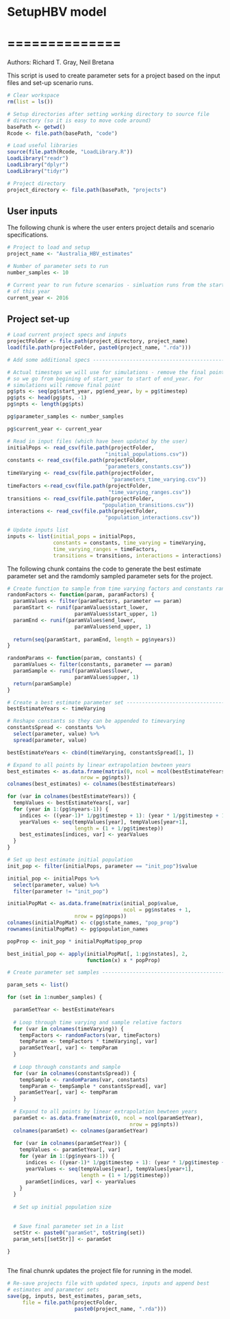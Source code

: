 # SetupHBV model 
# ==============

Authors: Richard T. Gray, Neil Bretana

This script is used to create parameter sets for a project based on the 
input files and set-up scenario runs. 

```r
# Clear workspace
rm(list = ls()) 

# Setup directories after setting working directory to source file 
# directory (so it is easy to move code around)
basePath <- getwd()
Rcode <- file.path(basePath, "code")

# Load useful libraries
source(file.path(Rcode, "LoadLibrary.R"))
LoadLibrary("readr")
LoadLibrary("dplyr")
LoadLibrary("tidyr")

# Project directory
project_directory <- file.path(basePath, "projects")

```

## User inputs

The following chunk is where the user enters project details and
scenario specifications. 

```r

# Project to load and setup
project_name <- "Australia_HBV_estimates"

# Number of parameter sets to run
number_samples <- 10

# Current year to run future scenarios - simluation runs from the start
# of this year
current_year <- 2016

```

## Project set-up



```r

# Load current project specs and inputs
projectFolder <- file.path(project_directory, project_name)
load(file.path(projectFolder, paste0(project_name, ".rda")))

# Add some additional specs -----------------------------------------------

# Actual timesteps we will use for simulations - remove the final point
# so we go from begining of start_year to start of end_year. For 
# simulations will remove final point
pg$pts <- seq(pg$start_year, pg$end_year, by = pg$timestep)
pg$pts <- head(pg$pts, -1)
pg$npts <- length(pg$pts)

pg$parameter_samples <- number_samples

pg$current_year <- current_year

# Read in input files (which have been updated by the user)
initialPops <- read_csv(file.path(projectFolder,
                                "initial_populations.csv"))
constants <- read_csv(file.path(projectFolder,
                                "parameters_constants.csv"))
timeVarying <- read_csv(file.path(projectFolder,
                                  "parameters_time_varying.csv"))
timeFactors <-read_csv(file.path(projectFolder,
                                 "time_varying_ranges.csv"))
transitions <- read_csv(file.path(projectFolder,
                               "population_transitions.csv"))
interactions <- read_csv(file.path(projectFolder,
                                "population_interactions.csv"))

# Update inputs list
inputs <- list(initial_pops = initialPops, 
               constants = constants, time_varying = timeVarying,
               time_varying_ranges = timeFactors,
               transitions = transitions, interactions = interactions)

```
  
The following chunk contains the code to generate the best estimate 
parameter set and the ramdomly sampled parameter sets for the project.
  
```r

# Create function to sample from time varying factors and constants range
randomFactors <- function(param, paramFactors) { 
  paramValues <- filter(paramFactors, parameter == param)
  paramStart <- runif(paramValues$start_lower, 
                      paramValues$start_upper, 1)
  paramEnd <- runif(paramValues$end_lower, 
                      paramValues$end_upper, 1)
  
  return(seq(paramStart, paramEnd, length = pg$nyears))
}

randomParams <- function(param, constants) { 
  paramValues <- filter(constants, parameter == param)
  paramSample <- runif(paramValues$lower, 
                      paramValues$upper, 1)
  return(paramSample)
} 

# Create a best estimate parameter set ------------------------------------
bestEstimateYears <- timeVarying

# Reshape constants so they can be appended to timevarying
constantsSpread <- constants %>%
  select(parameter, value) %>%
  spread(parameter, value) 

bestEstimateYears <- cbind(timeVarying, constantsSpread[1, ])

# Expand to all points by linear extrapolation bewteen years
best_estimates <- as.data.frame(matrix(0, ncol = ncol(bestEstimateYears), 
                        nrow = pg$npts))
colnames(best_estimates) <- colnames(bestEstimateYears)

for (var in colnames(bestEstimateYears)) {
  tempValues <- bestEstimateYears[, var]
  for (year in 1:(pg$nyears-1)) {
    indices <- ((year-1)* 1/pg$timestep + 1): (year * 1/pg$timestep + 1)
    yearValues <- seq(tempValues[year], tempValues[year+1], 
                      length = (1 + 1/pg$timestep))
    best_estimates[indices, var] <- yearValues
  }  
}

# Set up best estimate initial population
init_pop <- filter(initialPops, parameter == "init_pop")$value

initial_pop <- initialPops %>%
  select(parameter, value) %>%
  filter(parameter != "init_pop")

initialPopMat <- as.data.frame(matrix(initial_pop$value, 
                                      ncol = pg$nstates + 1,  
                      nrow = pg$npops))
colnames(initialPopMat) <- c(pg$state_names, "pop_prop")
rownames(initialPopMat) <- pg$population_names

popProp <- init_pop * initialPopMat$pop_prop

best_initial_pop <- apply(initialPopMat[, 1:pg$nstates], 2, 
                          function(x) x * popProp)

# Create parameter set samples --------------------------------------------

param_sets <- list()

for (set in 1:number_samples) {

  paramSetYear <- bestEstimateYears
  
  # Loop through time varying and sample relative factors
  for (var in colnames(timeVarying)) {
    tempFactors <- randomFactors(var, timeFactors)
    tempParam <- tempFactors * timeVarying[, var]
    paramSetYear[, var] <- tempParam
  }
  
  # Loop through constants and sample
  for (var in colnames(constantsSpread)) {
    tempSample <- randomParams(var, constants)
    tempParam <- tempSample * constantsSpread[, var]
    paramSetYear[, var] <- tempParam
  }
  
  # Expand to all points by linear extrapolation bewteen years
  paramSet <- as.data.frame(matrix(0, ncol = ncol(paramSetYear), 
                                        nrow = pg$npts))
  colnames(paramSet) <- colnames(paramSetYear)
  
  for (var in colnames(paramSetYear)) {
    tempValues <- paramSetYear[, var]
    for (year in 1:(pg$nyears-1)) {
      indices <- ((year-1)* 1/pg$timestep + 1): (year * 1/pg$timestep + 1)
      yearValues <- seq(tempValues[year], tempValues[year+1], 
                        length = (1 + 1/pg$timestep))
      paramSet[indices, var] <- yearValues
    }  
  }
  
  # Set up initial population size
  
  
  # Save final parameter set in a list
  setStr <- paste0("paramSet", toString(set))
  param_sets[[setStr]] <- paramSet
  
}

```

```r

```


The final chunnk updates the project file for running in the model. 

```r
# Re-save projects file with updated specs, inputs and append best
# estimates and parameter sets
save(pg, inputs, best_estimates, param_sets,
     file = file.path(projectFolder,
                      paste0(project_name, ".rda")))
```
  
               
